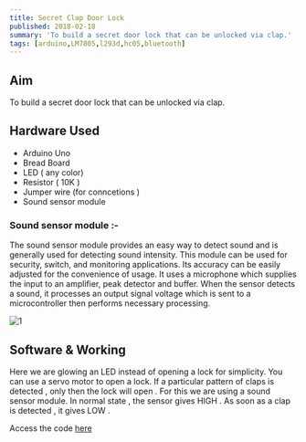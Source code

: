 ```yaml
---
title: Secret Clap Door Lock
published: 2018-02-18
summary: 'To build a secret door lock that can be unlocked via clap.'
tags: [arduino,LM7805,l293d,hc05,bluetooth]
---
```

## Aim
To build a secret door lock that can be unlocked via clap.




## Hardware Used 
- Arduino Uno
- Bread Board
- LED ( any color)
- Resistor ( 10K )
- Jumper wire (for conncetions )
- Sound sensor module 

### Sound sensor module :-
The sound sensor module provides an easy way to detect sound and is generally
used for detecting sound intensity. This module can be used for security, switch, and
monitoring applications. Its accuracy can be easily adjusted for the convenience of
usage.
It uses a microphone which supplies the input to an amplifier, peak detector and
buffer. When the sensor detects a sound, it processes an output signal voltage which is
sent to a microcontroller then performs necessary processing.

<Image
  src='/static/images/blog/Secret-Clap-door/1.png'
  alt='1'
  width='auto'
  height='auto'
/>
## Software & Working
Here we are glowing an LED instead of opening a lock for simplicity. You can use a servo motor to open a lock. If a particular pattern of claps is detected , only then the lock will open . For this we are using a sound sensor module. In normal state , the sensor gives HIGH . As soon as a clap is detected , it gives LOW .

Access the code [here](http://yainnoware.blogspot.in/p/secret-clap-door-lock.html) 

<EmbedItem url='https://www.youtube.com/embed/toYhCtMNnYs' />

